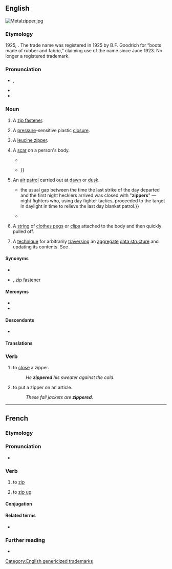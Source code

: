 ==English==
[[File:Metalzipper.jpg|thumb|right]]
{{wikipedia}}

===Etymology===
1925, {{affix|en|zip|-er|id2=agent noun}}. The trade name was registered in 1925 by B.F. Goodrich for “boots made of rubber and fabric,” claiming use of the name since June 1923. No longer a registered trademark.

===Pronunciation===
* {{a|US}} {{enPR|zĭʹpər}}, {{IPA|en|/ˈzɪpɚ/}}
* {{audio|en|En-au-zipper.ogg|Audio (AU)}}
* {{rhymes|en|ɪpə(r)}}

===Noun===
{{en-noun}}

# {{lb|en|chiefly|US|Australia}} A [[zip fastener]].
# A [[pressure]]-sensitive plastic [[closure]].
# {{lb|en|biochemistry}} A [[leucine zipper]].
# {{lb|en|slang}} A [[scar]] on a person's body.
#* {{quote-book|en|year=1969|author=Jerry Kramer|title=Farewell to football|page=111|passage=I also competed in track and field at Idaho, and it's all because of putting the shot that I've got my long scar, my '''zipper''', down the back of my neck.}}
#* {{quote-book|en|year=1979|author=Don Atyeo|title=Blood & guts, violence in sports|page=227|passage=Making the transition from high school to college teams, for instance, he could not believe the scars his new players were sporting. "So many athletes had '''zippers''' down the side of their knee, or knees; they thought nothing of it and called this or that a Band-Aid operation. {{...}}}}
# {{lb|en|US|military|slang|dated}} An [[air]] [[patrol]] carried out at [[dawn]] or [[dusk]].
#* {{quote-book|en|year=1949|author=Walter Karig|title=Battle Report|passage={{...}} the usual gap between the time the last strike of the day departed and the first night hecklers arrived was closed with "'''zippers'''" — night fighters who, using day fighter tactics, proceeded to the target in daylight in time to relieve the last day blanket patrol.}}
#* {{quote-book|en|year=1993|author=E. T. Wooldridge|title=Carrier Warfare in the Pacific: An Oral History Collection|page=268|passage=They would handle all the night combat air patrols, the night hecklers who would go over the enemy airfields, and we formed a new little gimmick called "'''zippers'''" to help close that gap between the time the daylight strikes left the target and darkness.}}
# {{lb|en|BDSM}} A [[string]] of [[clothes peg]]s or [[clip]]s attached to the body and then quickly pulled off.
# {{lb|en|programming}} A [[technique]] for arbitrarily [[traverse|traversing]] an [[aggregate]] [[data structure]] and updating its contents. See {{w|zipper (data structure)}}.

====Synonyms====
* {{l|en|slide fastener}}
* {{l|en|zip}} {{qualifier|British}}, [[zip fastener]] {{qualifier|British}}

====Meronyms====
* {{l|en|slider}}
* {{l|en|teeth}}

====Descendants====
* {{desc|ceb|siper|bor=1}}

====Translations====
{{trans-see|zip fastener}}

===Verb===
{{en-verb}}

# to [[close]] a zipper.
#: ''He '''zippered''' his sweater against the cold''.
# to put a zipper on an article.
#: ''These fall jackets are '''zippered'''''.

[[Category:English genericized trademarks]]

----

==French==

===Etymology===
{{etyl|en|fr}} {{m|en|zip|to zip}}

===Pronunciation===
* {{fr-IPA}}

===Verb===
{{fr-verb}}

# {{lb|fr|computing}} to [[zip]]
# {{lb|fr|Quebec}} to [[zip up]] {{gloss|close using a zip}}

====Conjugation====
{{fr-conj-auto}}

====Related terms====
* {{l|fr|dézipper}}

===Further reading===
* {{R:TLFi}}